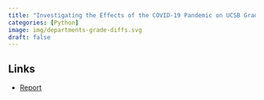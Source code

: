 ```yaml
---
title: "Investigating the Effects of the COVID-19 Pandemic on UCSB Grades"
categories: [Python]
image: img/departments-grade-diffs.svg
draft: false
---
```


## Links

-   [Report](../../files/ucsb-grades.html)
